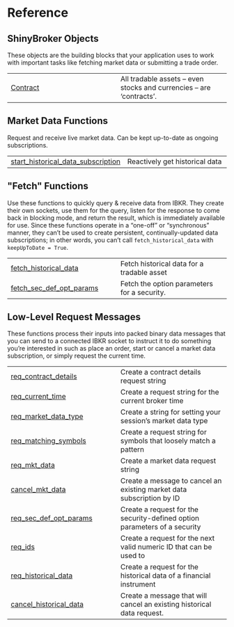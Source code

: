 # Reference {.doc .doc-index}

## ShinyBroker Objects

These objects are the building blocks that your application uses to work with important tasks like fetching market data or submitting a trade order.

| | |
| --- | --- |
| [Contract](Contract.qmd#shinybroker.Contract) | All tradable assets -- even stocks and currencies -- are 'contracts'. |

## Market Data Functions

Request and receive live market data. Can be kept up-to-date as ongoing subscriptions.

| | |
| --- | --- |
| [start_historical_data_subscription](start_historical_data_subscription.qmd#shinybroker.start_historical_data_subscription) | Reactively get historical data |

## \"Fetch\" Functions

Use these functions to quickly query & receive data from IBKR. They create their own sockets, use them for the query, listen for the response to come back in blocking mode, and return the result, which is immediately available for use. Since these functions operate in a "one-off" or "synchronous" manner, they can't be used to create persistent, continually-updated data subscriptions; in other words, you can't call `fetch_historical_data` with `keepUpToDate = True`.

| | |
| --- | --- |
| [fetch_historical_data](fetch_historical_data.qmd#shinybroker.fetch_historical_data) | Fetch historical data for a tradable asset |
| [fetch_sec_def_opt_params](fetch_sec_def_opt_params.qmd#shinybroker.fetch_sec_def_opt_params) | Fetch the option parameters for a security. |

## Low-Level Request Messages

These functions process their inputs into packed binary data messages that you can send to a connected IBKR socket to instruct it to do something you're interested in such as place an order, start or cancel a market data subscription, or simply request the current time.

| | |
| --- | --- |
| [req_contract_details](req_contract_details.qmd#shinybroker.req_contract_details) | Create a contract details request string |
| [req_current_time](req_current_time.qmd#shinybroker.req_current_time) | Create a request string for the current broker time |
| [req_market_data_type](req_market_data_type.qmd#shinybroker.req_market_data_type) | Create a string for setting your session's market data type |
| [req_matching_symbols](req_matching_symbols.qmd#shinybroker.req_matching_symbols) | Create a request string for symbols that loosely match a pattern |
| [req_mkt_data](req_mkt_data.qmd#shinybroker.req_mkt_data) | Create a market data request string |
| [cancel_mkt_data](cancel_mkt_data.qmd#shinybroker.cancel_mkt_data) | Create a message to cancel an existing market data subscription by ID |
| [req_sec_def_opt_params](req_sec_def_opt_params.qmd#shinybroker.req_sec_def_opt_params) | Create a request for the security-defined option parameters of a security |
| [req_ids](req_ids.qmd#shinybroker.req_ids) | Create a request for the next valid numeric ID that can be used to |
| [req_historical_data](req_historical_data.qmd#shinybroker.req_historical_data) | Create a request for the historical data of a financial instrument |
| [cancel_historical_data](cancel_historical_data.qmd#shinybroker.cancel_historical_data) | Create a message that will cancel an existing historical data request. |